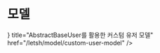 
# 모델

<Cards>
  <Card
    icon={<BiChip />}
    title="AbstractBaseUser를 활용한 커스텀 유저 모델"
    href="/letsh/model/custom-user-model"
  />
</Cards>
